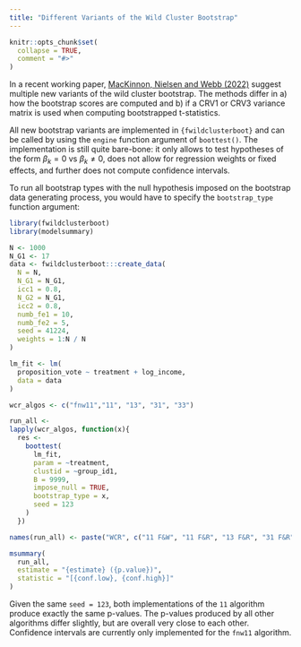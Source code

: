 ```yaml
---
title: "Different Variants of the Wild Cluster Bootstrap"
---
```


```r
knitr::opts_chunk$set(
  collapse = TRUE,
  comment = "#>"
)
```

In a recent working paper, [MacKinnon, Nielsen and Webb (2022)](https://www.econ.queensu.ca/sites/econ.queensu.ca/files/wpaper/qed_wp_1485.pdf) suggest multiple new variants of the wild cluster bootstrap. The methods differ in a) how the bootstrap scores are computed and b) if a CRV1 or CRV3 variance matrix is used when computing bootstrapped t-statistics. 

All new bootstrap variants are implemented in `{fwildclusterboot}` and can be called by using the `engine` function argument of `boottest()`. The implementation is still quite bare-bone: it only allows to test hypotheses of the form $\beta_k = 0$ vs $\beta_k \neq 0$, does not allow for regression weights or fixed effects, and further does not compute confidence intervals. 

To run all bootstrap types with the null hypothesis imposed on the bootstrap data generating process, you would have to specify the `bootstrap_type` function argument: 

```r
library(fwildclusterboot)
library(modelsummary)

N <- 1000
N_G1 <- 17
data <- fwildclusterboot:::create_data(
  N = N,
  N_G1 = N_G1,
  icc1 = 0.8,
  N_G2 = N_G1,
  icc2 = 0.8,
  numb_fe1 = 10,
  numb_fe2 = 5,
  seed = 41224,
  weights = 1:N / N
)

lm_fit <- lm(
  proposition_vote ~ treatment + log_income, 
  data = data
)

wcr_algos <- c("fnw11","11", "13", "31", "33")

run_all <- 
lapply(wcr_algos, function(x){  
  res <- 
    boottest(
      lm_fit, 
      param = ~treatment, 
      clustid = ~group_id1,
      B = 9999, 
      impose_null = TRUE,
      bootstrap_type = x,
      seed = 123
    )
  })

names(run_all) <- paste("WCR", c("11 F&W", "11 F&R", "13 F&R", "31 F&R", "33 F&R"))

msummary(
  run_all, 
  estimate = "{estimate} ({p.value})", 
  statistic = "[{conf.low}, {conf.high}]"
)

```

Given the same `seed = 123`, both implementations of the `11` algorithm produce exactly the same p-values. The p-values produced by all other algorithms differ slightly, but are overall very close to each other. Confidence intervals are currently only implemented for the `fnw11` algorithm.
